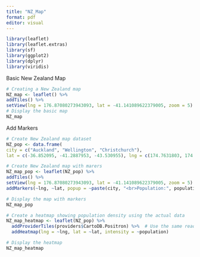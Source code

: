 ```yaml
---
title: "NZ_Map"
format: pdf
editor: visual
---
```


```r
library(leaflet)
library(leaflet.extras)
library(sf)
library(ggplot2)
library(dplyr)
library(viridis)
```

Basic New Zealand Map

```r
# Creating a New Zealand map
NZ_map <- leaflet() %>%
addTiles() %>%
setView(lng = 176.87080273943093, lat = -41.141089622379005, zoom = 5)
# Display the basic map
NZ_map
```

Add Markers

```r
# Create New Zealand map dataset
NZ_pop <- data.frame(
city = c("Auckland", "Wellington", "Christchurch"),
lat = c(-36.852095, -41.2887953, -43.530955), lng = c(174.7631803, 174.7772114, 172.6364343), population = c(1693000, 424000, 407503))

# Create New Zealand map with marers
NZ_map_pop <- leaflet(NZ_pop) %>%
addTiles() %>%
setView(lng = 176.87080273943093, lat = -41.141089622379005, zoom = 5) %>%
addMarkers(~lng, ~lat, popup = ~paste(city, "<br>Population:", population))

# Display the map with markers
NZ_map_pop

# Create a heatmap showing population density using the actual data
NZ_map_heatmap <- leaflet(NZ_pop) %>%
  addProviderTiles(providers$CartoDB.Positron) %>%  # Use the same readable tile
  addHeatmap(lng = ~lng, lat = ~lat, intensity = ~population)

# Display the heatmap
NZ_map_heatmap

```
